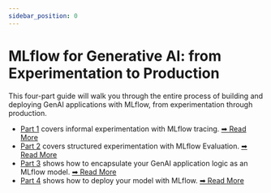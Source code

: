 ```yaml
---
sidebar_position: 0
---
```



# MLflow for Generative AI: from Experimentation to Production

This four-part guide will walk you through the entire process of building and deploying GenAI applications with MLflow, from experimentation through production.

- [Part 1](/llms/mlflow-for-genai/part_1) covers informal experimentation with MLflow tracing. [➡︎ Read More](/llms/mlflow-for-genai/part_1)
- [Part 2](/llms/mlflow-for-genai/part_2) covers structured experimentation with MLflow Evaluation. [➡︎ Read More](/llms/mlflow-for-genai/part_2)
- [Part 3](/llms/mlflow-for-genai/part_3) shows how to encapsulate your GenAI application logic as an MLflow model. [➡︎ Read More](/llms/mlflow-for-genai/part_3)
- [Part 4](/llms/mlflow-for-genai/part_4) shows how to deploy your model with MLflow. [➡︎ Read More](/llms/mlflow-for-genai/part_4)
